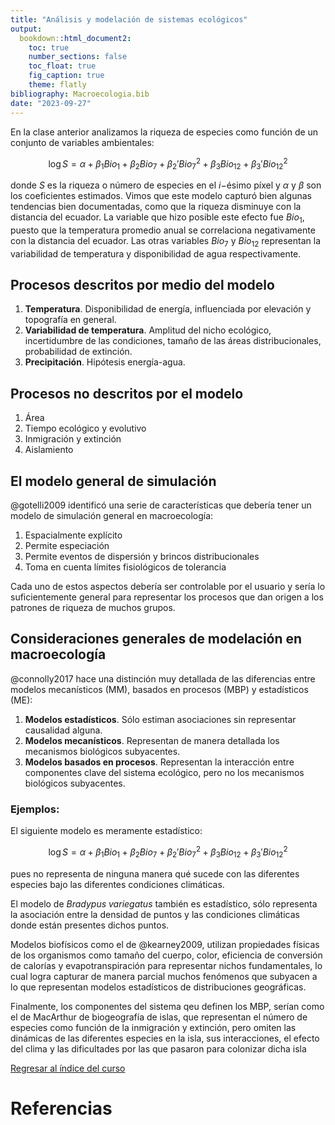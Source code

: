 ```yaml
---
title: "Análisis y modelación de sistemas ecológicos"
output: 
  bookdown::html_document2:
    toc: true
    number_sections: false
    toc_float: true
    fig_caption: true
    theme: flatly
bibliography: Macroecologia.bib
date: "2023-09-27"
---
```


En la clase anterior analizamos la riqueza de especies como función de un conjunto de variables ambientales:

$$ \log S = \alpha + \beta_1 Bio_1 + \beta_2 Bio_7 + \beta_2' Bio_7 ^2 + \beta_3 Bio_{12} + \beta_3' Bio_{12} ^2 $$

donde $S$ es la riqueza o número de especies en el $i-$ésimo píxel y $\alpha$ y $\beta$ son los coeficientes estimados. Vimos que este modelo capturó bien algunas tendencias bien documentadas, como que la riqueza disminuye con la distancia del ecuador. La variable que hizo posible este efecto fue $Bio_1$, puesto que la temperatura promedio anual se correlaciona negativamente con la distancia del ecuador. Las otras variables $Bio_7$ y $Bio_{12}$ representan la variabilidad de temperatura y disponibilidad de agua respectivamente.

## Procesos descritos por medio del modelo

1. **Temperatura**. Disponibilidad de energía, influenciada por elevación y topografía en general.
2. **Variabilidad de temperatura**. Amplitud del nicho ecológico, incertidumbre de las condiciones, tamaño de las áreas distribucionales, probabilidad de extinción.
3. **Precipitación**. Hipótesis energía-agua.

## Procesos no descritos por el modelo

1. Área
2. Tiempo ecológico y evolutivo
3. Inmigración y extinción
4. Aislamiento

## El modelo general de simulación

@gotelli2009 identificó una serie de características que debería tener un modelo de simulación general en macroecología:

1. Espacialmente explícito
2. Permite especiación
3. Permite eventos de dispersión y brincos distribucionales
4. Toma en cuenta límites fisiológicos de tolerancia

Cada uno de estos aspectos debería ser controlable por el usuario y sería lo suficientemente general para representar los procesos que dan origen a los patrones de riqueza de muchos grupos.

## Consideraciones generales de modelación en macroecología

@connolly2017 hace una distinción muy detallada de las diferencias entre modelos mecanísticos (MM), basados en procesos (MBP) y estadísticos (ME):

1. **Modelos estadísticos**. Sólo estiman asociaciones sin representar causalidad alguna.
2. **Modelos mecanísticos**. Representan de manera detallada los mecanismos biológicos subyacentes.
3. **Modelos basados en procesos**. Representan la interacción entre componentes clave del sistema ecológico, pero no los mecanismos biológicos subyacentes.

### Ejemplos:

El siguiente modelo es meramente estadístico:

$$ \log S = \alpha + \beta_1 Bio_1 + \beta_2 Bio_7 + \beta_2' Bio_7 ^2 + \beta_3 Bio_{12} + \beta_3' Bio_{12} ^2 $$

pues no representa de ninguna manera qué sucede con las diferentes especies bajo las diferentes condiciones climáticas.

El modelo de *Bradypus variegatus* también es estadístico, sólo representa la asociación entre la densidad de puntos y las condiciones climáticas donde están presentes dichos puntos.

Modelos biofísicos como el de @kearney2009, utilizan propiedades físicas de los organismos como tamaño del cuerpo, color, eficiencia de conversión de calorías y evapotranspiración para representar nichos fundamentales, lo cual logra capturar de manera parcial muchos fenómenos que subyacen a lo que representan modelos estadísticos de distribuciones geográficas.

Finalmente, los componentes del sistema qeu definen los MBP, serían como el de MacArthur de biogeografía de islas, que representan el número de especies como función de la inmigración y extinción, pero omiten las dinámicas de las diferentes especies en la isla, sus interacciones, el efecto del clima y las dificultades por las que pasaron para colonizar dicha isla


[Regresar al índice del curso](index.html)

# Referencias

